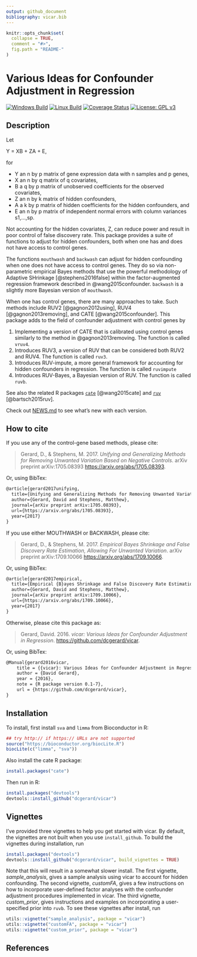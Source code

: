 ```yaml
---
output: github_document
bibliography: vicar.bib
---
```


<!-- README.md is generated from README.Rmd. Please edit that file -->

```r
knitr::opts_chunk$set(
  collapse = TRUE,
  comment = "#>",
  fig.path = "README-"
)
```

# Various Ideas for Confounder Adjustment in Regression
[![Windows Build](https://ci.appveyor.com/api/projects/status/github/dcgerard/vicar?branch=master&svg=true)](https://ci.appveyor.com/project/dcgerard/vicar)
[![Linux Build](https://travis-ci.org/dcgerard/vicar.svg?branch=master)](https://travis-ci.org/dcgerard/vicar)
[![Coverage Status](https://coveralls.io/repos/github/dcgerard/vicar/badge.svg?branch=master)](https://coveralls.io/github/dcgerard/vicar?branch=master)
[![License: GPL v3](https://img.shields.io/badge/License-GPL%20v3-blue.svg)](https://www.gnu.org/licenses/gpl-3.0)
<!-- [![Coverage](https://img.shields.io/codecov/c/github/dcgerard/vicar/master.svg)](https://codecov.io/github/dcgerard/vicar?branch=master) -->


## Description
Let

Y = XB + ZA + E,

for

* Y an n by p matrix of gene expression data with n samples and p genes,
* X an n by q matrix of q covariates,
* B a q by p matrix of unobserved coefficients for the observed covariates,
* Z an n by k matrix of hidden confounders,
* A a k by p matrix of hidden coefficients for the hidden confounders, and
* E an n by p matrix of independent normal errors with column variances s1,...,sp.

Not accounting for the hidden covariates, Z, can reduce power and
result in poor control of false discovery rate. This package provides
a suite of functions to adjust for hidden confounders, both when one
has and does not have access to control genes.

The functions `mouthwash` and `backwash` can adjust for hidden confounding when one
does not have access to control genes. They do so via non-parametric
empirical Bayes methods that use the powerful methodology of Adaptive
SHrinkage [@stephens2016false] within the factor-augmented regression
framework described in @wang2015confounder. `backwash` is a slightly more 
Bayesian version of `mouthwash`.

When one has control genes, there are many approaches to take. Such
methods include RUV2 [@gagnon2012using], RUV4 [@gagnon2013removing],
and CATE [@wang2015confounder]. This package adds to the field of
confounder adjustment with control genes by

1. Implementing a version of CATE that is calibrated using control genes similarly to the method in @gagnon2013removing. The function is called `vruv4`.
2. Introduces RUV3, a version of RUV that can be considered both RUV2 and RUV4. The function is called `ruv3`.
3. Introduces RUV-impute, a more general framework for accounting for hidden confounders in regression. The function is called `ruvimpute`
4. Introduces RUV-Bayes, a Bayesian version of RUV. The function is called `ruvb`.

See also the related R packages
[`cate`](https://cran.r-project.org/web/packages/cate/index.html)
[@wang2015cate] and
[`ruv`](https://cran.r-project.org/web/packages/ruv/index.html)
[@bartsch2015ruv].

Check out [NEWS.md](NEWS.md) to see what's new with each version.

## How to cite

If you use any of the control-gene based methods, please cite:

> Gerard, D., & Stephens, M. 2017. *Unifying and Generalizing Methods for Removing Unwanted Variation Based on Negative Controls*. arXiv preprint 	arXiv:1705.08393 [https://arxiv.org/abs/1705.08393](https://arxiv.org/abs/1705.08393).

Or, using BibTex:
``` tex
@article{gerard2017unifying,
  title={Unifying and Generalizing Methods for Removing Unwanted Variation Based on Negative Controls},
  author={Gerard, David and Stephens, Matthew},
  journal={arXiv preprint arXiv:1705.08393},
  url={https://arxiv.org/abs/1705.08393},
  year={2017}
}
```

If you use either MOUTHWASH or BACKWASH, please cite:

> Gerard, D., & Stephens, M. 2017. *Empirical Bayes Shrinkage and False Discovery Rate Estimation, Allowing For Unwanted Variation*. arXiv preprint arXiv:1709.10066 [https://arxiv.org/abs/1709.10066](https://arxiv.org/abs/1709.10066).

Or, using BibTex:
``` tex
@article{gerard2017empirical,
  title={Empirical {B}ayes Shrinkage and False Discovery Rate Estimation, Allowing For Unwanted Variation},
  author={Gerard, David and Stephens, Matthew},
  journal={arXiv preprint arXiv:1709.10066},
  url={https://arxiv.org/abs/1709.10066},
  year={2017}
}
```

Otherwise, please cite this package as:

> Gerard, David. 2016. *vicar: Various Ideas for Confounder Adjustment in Regression*. [https://github.com/dcgerard/vicar](https://github.com/dcgerard/vicar).

Or, using BibTex:
``` tex
@Manual{gerard2016vicar,
    title = {{vicar}: Various Ideas for Confounder Adjustment in Regression},
    author = {David Gerard},
    year = {2016},
    note = {R package version 0.1-7},
    url = {https://github.com/dcgerard/vicar},
}
```

## Installation

To install, first install `sva` and `limma` from Bioconductor
in R:

```r
## try http:// if https:// URLs are not supported
source("https://bioconductor.org/biocLite.R")
biocLite(c("limma", "sva"))
```

Also install the cate R package:

```r
install.packages("cate")
```

Then run in R:

```r
install.packages("devtools")
devtools::install_github("dcgerard/vicar")
```

## Vignettes
I've provided three vignettes to help you get started with vicar. By default, the vignettes are not built when you use `install_github`. To build the vignettes during installation, run
```r
install.packages("devtools")
devtools::install_github("dcgerard/vicar", build_vignettes = TRUE)
```
Note that this will result in a somewhat slower install. The first vignette, _sample\_analysis_, gives a sample analysis using vicar to account for hidden confounding. The second vignette, _customFA_, gives a few instructions on how to incorporate user-defined factor analyses with the confounder adjustment procedures implemented in vicar. The third vignette, _custom\_prior_, gives instructions and examples on incorporating a user-specified prior into `ruvb`. To see these vignettes after install, run
```r
utils::vignette("sample_analysis", package = "vicar")
utils::vignette("customFA", package = "vicar")
utils::vignette("custom_prior", package = "vicar")
```

## References
